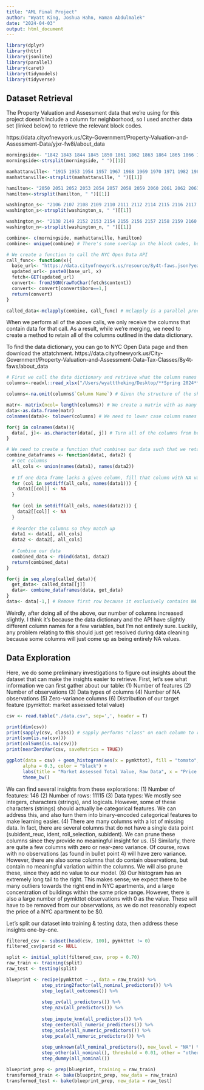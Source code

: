 ```yaml
---
title: "AML Final Project"
author: "Wyatt King, Joshua Hahn, Haman Abdulmalek"
date: "2024-04-03"
output: html_document
---
```


```r
library(dplyr)
library(httr)
library(jsonlite)
library(parallel)
library(caret)
library(tidymodels)
library(tidyverse)
```
## Dataset Retrieval

The Property Valuation and Assessment data that we're using for this project doesn't include a column for neighborhood, so I used another data set (linked below) to retrieve the relevant block codes.

https://data.cityofnewyork.us/City-Government/Property-Valuation-and-Assessment-Data/yjxr-fw8i/about_data 

```r
morningside<- "1842 1843 1844 1845 1850 1861 1862 1863 1864 1865 1866 1867 1878 1879 1880 1881 1882 1883 1884 1885 1886 1892 1893 1894 1895 1896 1897 1950 1951 1952 1961 1962 1963 1964 1966 1973 1975 1976 1977 1978 1980 1989 1990 1991 1992 1993 1994 1995"
morningside<-strsplit(morningside, " ")[[1]]

manhattanville<- "1915 1953 1954 1957 1967 1968 1969 1970 1971 1982 1983 1984 1986 1987 1988 1995 1996 1998 1999 2001 2002 2004 2005 2086 2101"
manhattanville<-strsplit(manhattanville, " ")[[1]]

hamilton<- "2050 2051 2052 2053 2054 2057 2058 2059 2060 2061 2062 2063 2064 2065 2066 2067 2068 2069 2070 2071 2072 2073 2074 2075 2076 2077 2078 2079 2080 2081 2082 2083 2084 2085 2087 2088 2089 2090 2091 2092 2093 2094 2095 2096 2097 2098 2099 2100 2101 2140"
hamilton<-strsplit(hamilton, " ")[[1]]

washington_s<- "2106 2107 2108 2109 2110 2111 2112 2114 2115 2116 2117 2118 2119 2120 2121 2122 2123 2124 2125 2126 2127 2128 2129 2130 2131 2132 2133 2134 2135 2136 2137 2138 2139 2140 2141 2142 2143 2144 2145 2152 2153 2162 2163 2176 2177"
washington_s<-strsplit(washington_s, " ")[[1]]

washington_n<- "2138 2149 2152 2153 2154 2155 2156 2157 2158 2159 2160 2161 2162 2163 2164 2165 2166 2167 2168 2169 2170 2171 2172 2173 2174 2175 2178 2179 2180 2246"
washington_n<-strsplit(washington_n, " ")[[1]]

combine<- c(morningside, manhattanville, hamilton)
combine<- unique(combine) # There's some overlap in the block codes, but it's too minimal to be disconcerting
```

```r
# We create a function to call the NYC Open Data API
call_func<- function(x){
  base_url<- "https://data.cityofnewyork.us/resource/8y4t-faws.json?year=2024&BLOCK="
  updated_url<- paste0(base_url, x)
  fetch<-GET(updated_url)
  convert<- fromJSON(rawToChar(fetch$content))
  convert<- convert[convert$boro==1,]
  return(convert)
}

called_data<-mclapply(combine, call_func) # mclapply is a parallel processing method, and it's pretty helpful when running so many API calls, but it can also be a bit finicky. If it doesn't work, you can just use lapply()
```

When we perform all of the above calls, we only receive the columns that contain data for that call. As a result, while we're merging, we need to create a method to retain all of the columns outlined in the data dictionary.

To find the data dictionary, you can go to NYC Open Data page and then download the attatchment.
https://data.cityofnewyork.us/City-Government/Property-Valuation-and-Assessment-Data-Tax-Classes/8y4t-faws/about_data

```r
# First we call the data dictionary and retrieve what the column names should be
columns<-readxl::read_xlsx("/Users/wyatttheking/Desktop/**Spring 2024**/Machine Learning/Final Project/Property_Assessment_Data_Dictionary (1).xlsx", skip = 1, sheet=2)

columns<-na.omit(columns$`Column Name`) # Given the structure of the sheet, we just need to remove some NA values toward the end of it.

matr<- matrix(ncol= length(columns)) # We create a matrix with as many columns as the data dictionary says.
data<-as.data.frame(matr)
colnames(data)<- tolower(columns) # We need to lower case column names for when we go to merge

for(j in colnames(data)){
  data[, j]<- as.character(data[, j]) # Turn all of the columns from being logical to character
}
```

```r
# We need to create a function that combines our data such that we retain all of the columns from the data dictionary
combine_dataframes <- function(data1, data2) {
  # Get columns 
  all_cols <- union(names(data1), names(data2)) 
  
  # If one data frame lacks a given column, fill that column with NA values
  for (col in setdiff(all_cols, names(data1))) {
    data1[[col]] <- NA
  }
  
  for (col in setdiff(all_cols, names(data2))) {
    data2[[col]] <- NA
  }
  
  # Reorder the columns so they match up
  data1 <- data1[, all_cols]
  data2 <- data2[, all_cols]
  
  # Combine our data
  combined_data <- rbind(data1, data2)
  return(combined_data)
}

```

```r
for(j in seq_along(called_data)){
  get_data<- called_data[[j]]
  data<- combine_dataframes(data, get_data)
}
data<- data[-1,] # Remove first row because it exclusively contains NA values from creating an empty matrix earlier
```

Weirdly, after doing all of the above, our number of columns increased slightly. I think it's because the data dictionary and the API have slightly different column names for a few variables, but I'm not entirely sure. Luckily, any problem relating to this should just get resolved during data cleaning because some columns will just come up as being entirely NA values.

## Data Exploration

Here, we do some preliminary investigations to figure out insights about the dataset that can make the insights easier to retrieve. 
First, let's see what information we can first gather about our table:
(1) Number of features
(2) Number of observations
(3) Data types of columns
(4) Number of NA observations
(5) Zero-variance columns
(6) Distribution of our target feature (pymkttot: market assessed total value)

```r
csv <- read.table("./data.csv", sep=',', header = T)

print(dim(csv))
print(sapply(csv, class)) # sapply performs "class" on each column to retrieve its datatype.
print(sum(is.na(csv)))
print(colSums(is.na(csv)))
print(nearZeroVar(csv, saveMetrics = TRUE))

ggplot(data = csv) + geom_histogram(aes(x = pymkttot), fill = "tomato",
      alpha = 0.3, color = "black") + 
      labs(title = "Market Assessed Total Value, Raw Data", x = "Price (USD)", y = "COUNT") +
      theme_bw()
```

We can find several insights from these explorations:
(1) Number of features: 146
(2) Number of rows: 11115
(3) Data types: We mostly see integers, characters (strings), and logicals. However, some of these characters (strings) should actually be categorical features. We can address this, and also turn them into binary-encoded categorical features to make learning easier. 
(4) There are many columns with a lot of missing data. In fact, there are several columns that do not have a single data point (subident_reuc, ident, roll_selection, subident). We can prune these columns since they provide no meaningful insight for us.
(5) Similarly, there are quite a few columns with zero or near-zero variance. Of course, rows with no observations (as found in bullet point 4) will have zero variance. However, there are also some columns that do contain observations, but contain no meaningful variation within the columns. We will also prune these, since they add no value to our model.
(6) Our histogram has an extremely long tail to the right. This makes sense; we expect there to be many outliers towards the right end in NYC apartments, and a large concentration of buildings within the same price range. However, there is also a large number of pymkttot observations with 0 as the value. These will have to be removed from our observations, as we do not reasonably expect the price of a NYC apartment to be $0. 

Let's split our dataset into training & testing data, then address these insights one-by-one. 
```r
filtered_csv <- subset(head(csv, 100), pymkttot != 0)
filtered_csv$parid <- NULL

split <- initial_split(filtered_csv, prop = 0.70)
raw_train <- training(split)
raw_test <- testing(split)

blueprint <- recipe(pymkttot ~ ., data = raw_train) %>%
             step_string2factor(all_nominal_predictors()) %>%
             step_log(all_outcomes()) %>%
  
             step_zv(all_predictors()) %>%
             step_nzv(all_predictors()) %>%
             
             step_impute_knn(all_predictors()) %>%
             step_center(all_numeric_predictors()) %>%
             step_scale(all_numeric_predictors()) %>%
             step_pca(all_numeric_predictors()) %>%
            
             step_unknown(all_nominal_predictors(), new_level = "NA") %>%
             step_other(all_nominal(), threshold = 0.01, other = "other") %>%
             step_dummy(all_nominal())
```

```r
blueprint_prep <- prep(blueprint, training = raw_train)
transformed_train <- bake(blueprint_prep, new_data = raw_train)
transformed_test <- bake(blueprint_prep, new_data = raw_test)
```



